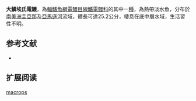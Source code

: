 {{Speciesbox
| name = 大鱗埃氏電鰻
| status = NE
| status_system = IUCN3.1
| image = 
| image_width = 250px
| genus = Eigenmannia
| species = macrops
| authority = [[Boulenger|Boulenger]], 1897
| synonyms = *''Sternopygus macrops'',Boulenger, 1897
}}
'''大鱗埃氏電鰻'''，為[[輻鰭魚綱|輻鰭魚綱]][[電鰻目|電鰻目]][[線鰭電鰻科|線鰭電鰻科]]的其中一[[種|種]]，為熱帶淡水魚，分布於[[南美洲|南美洲]][[圭亞那|圭亞那]]及[[亞馬遜河|亞馬遜河]]流域，體長可達25.2公分，棲息在底中層水域，生活習性不明。

==参考文献==
*{{FishBase_species|genus=Eigenmannia|species=macrops|year=2015|month=10}}

== 扩展阅读 ==
{{refbegin}}
{{wikispecies-inline|Eigenmannia macrops|大鱗埃氏電鰻}}
{{refend}}
{{Taxonbar|from=Q6424219}}

[[Category:埃氏電鰻屬|macrops]]